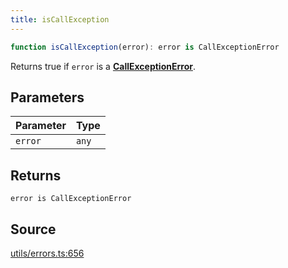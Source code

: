 ```yaml
---
title: isCallException
---
```


```ts
function isCallException(error): error is CallExceptionError
```

Returns true if `error` is a [**CallExceptionError**](/content/interfaces/CallExceptionError).

## Parameters

| Parameter | Type |
| :------ | :------ |
| `error` | `any` |

## Returns

`error is CallExceptionError`

## Source

[utils/errors.ts:656](https://github.com/dominant-strategies/quais.js/blob/9bfb949cc06bcfbb7d38a4e546f9ef7f1b4677ea/src/utils/errors.ts#L656)
